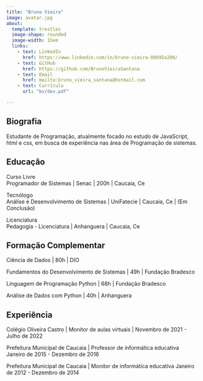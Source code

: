 ```yaml
---
title: "Bruno Vieira"
image: avatar.jpg
about: 
  template: trestles
  image-shape: rounded
  image-width: 15em
  links:
    - text: LinkedIn
      href: https://www.linkedin.com/in/bruno-vieira-08b95a208/
    - text: GitHub
      href: https://github.com/BrunoVieiraSantana
    - text: Email
      href: mailto:bruno_vieira_santana@hotmail.com
    - text: Currículo
      url: "bv/dev.pdf"

---
```

:::{#hero-heading}

## Biografia

Estudante de Programação, atualmente focado no estudo de JavaScript, html e css, em busca de experiência nas área de Programação de sistemas.

## Educação
Curso Livre<br>
Programador de Sistemas | 
Senac | 200h | Caucaia, Ce 

Tecnólogo<br>
Análise e Desenvolvimento de Sistemas | 
UniFatecie | Caucaia, Ce | (Em Conclusão)

Licenciatura<br>
Pedagogia - Licenciatura | 
Anhanguera | Caucaia, Ce 

## Formação Complementar
Ciência de Dados | 80h | DIO

Fundamentos do Desenvolvimento de Sistemas | 49h | Fundação Bradesco

Linguagem de Programação Python | 68h | Fundação Bradesco

Análise de Dados com Python | 40h | Anhanguera

## Experiência

Colégio Oliveira Castro | 
Monitor de aulas virtuais | 
Novembro de 2021 - Julho de 2022

Prefeitura Municipal de Caucaia | 
Professor de informática educativa 
Janeiro de 2015 - Dezembro de 2016

Prefeitura Municipal de Caucaia | 
Monitor de informática educativa 
Janeiro de 2012 - Dezembro de 2014




:::




